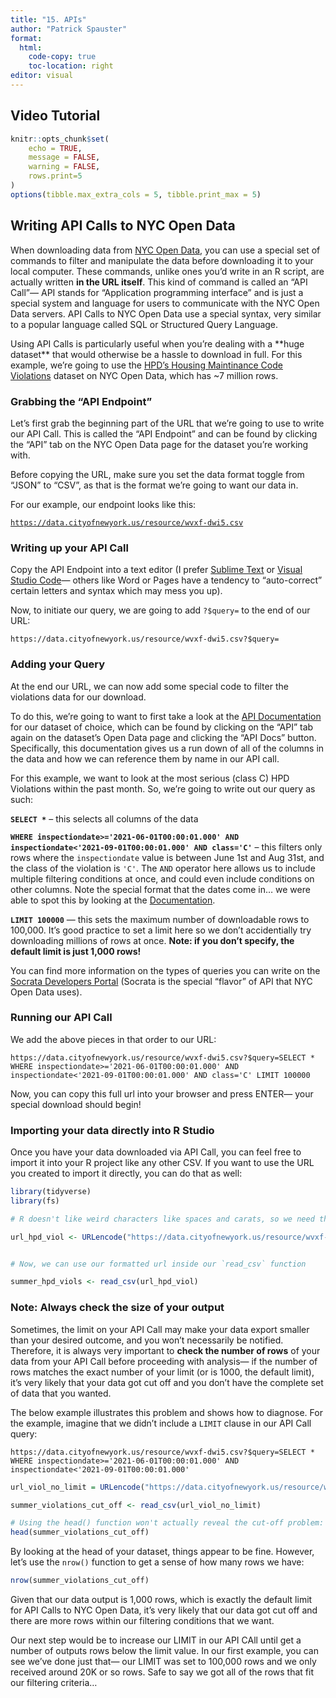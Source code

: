 ```yaml
---
title: "15. APIs"
author: "Patrick Spauster"
format:
  html:
    code-copy: true
    toc-location: right
editor: visual
---
```


## Video Tutorial

```{=html}
```
```r
knitr::opts_chunk$set(
	echo = TRUE,
	message = FALSE,
	warning = FALSE,
	rows.print=5
)
options(tibble.max_extra_cols = 5, tibble.print_max = 5)
```

## Writing API Calls to NYC Open Data

When downloading data from [NYC Open Data](https://opendata.cityofnewyork.us/), you can use a special set of commands to filter and manipulate the data before downloading it to your local computer. These commands, unlike ones you'd write in an R script, are actually written **in the URL itself**. This kind of command is called an "API Call"--- API stands for "Application programming interface" and is just a special system and language for users to communicate with the NYC Open Data servers. API Calls to NYC Open Data use a special syntax, very similar to a popular language called SQL or Structured Query Language.

Using API Calls is particularly useful when you're dealing with a \*\*huge dataset\*\* that would otherwise be a hassle to download in full. For this example, we're going to use the [HPD's Housing Maintinance Code Violations](https://data.cityofnewyork.us/Housing-Development/Housing-Maintenance-Code-Violations/wvxf-dwi5) dataset on NYC Open Data, which has \~7 million rows.

### Grabbing the "API Endpoint"

Let's first grab the beginning part of the URL that we're going to use to write our API Call. This is called the "API Endpoint" and can be found by clicking the "API" tab on the NYC Open Data page for the dataset you're working with.

Before copying the URL, make sure you set the data format toggle from "JSON" to "CSV", as that is the format we're going to want our data in.

For our example, our endpoint looks like this:

[`https://data.cityofnewyork.us/resource/wvxf-dwi5.csv`](https://data.cityofnewyork.us/resource/wvxf-dwi5.csv)

### Writing up your API Call

Copy the API Endpoint into a text editor (I prefer [Sublime Text](https://www.sublimetext.com/) or [Visual Studio Code](https://code.visualstudio.com/)--- others like Word or Pages have a tendency to "auto-correct" certain letters and syntax which may mess you up).

Now, to initiate our query, we are going to add `?$query=` to the end of our URL:

```         
https://data.cityofnewyork.us/resource/wvxf-dwi5.csv?$query=
```

### Adding your Query

At the end our URL, we can now add some special code to filter the violations data for our download.

To do this, we're going to want to first take a look at the [API Documentation](https://dev.socrata.com/foundry/data.cityofnewyork.us/wvxf-dwi5) for our dataset of choice, which can be found by clicking on the "API" tab again on the dataset's Open Data page and clicking the "API Docs" button. Specifically, this documentation gives us a run down of all of the columns in the data and how we can reference them by name in our API call.

For this example, we want to look at the most serious (class C) HPD Violations within the past month. So, we're going to write out our query as such:

**`SELECT *`** -- this selects all columns of the data

**`WHERE inspectiondate>='2021-06-01T00:00:01.000' AND inspectiondate<'2021-09-01T00:00:01.000' AND class='C'`** -- this filters only rows where the `inspectiondate` value is between June 1st and Aug 31st, and the class of the violation is `'C'`. The `AND` operator here allows us to include multiple filtering conditions at once, and could even include conditions on other columns. Note the special format that the dates come in... we were able to spot this by looking at the [Documentation](https://dev.socrata.com/foundry/data.cityofnewyork.us/wvxf-dwi5).

**`LIMIT 100000`** --- this sets the maximum number of downloadable rows to 100,000. It's good practice to set a limit here so we don't accidentially try downloading millions of rows at once. **Note: if you don't specify, the default limit is just 1,000 rows!**

You can find more information on the types of queries you can write on the [Socrata Developers Portal](https://dev.socrata.com/docs/queries/query.html) (Socrata is the special "flavor" of API that NYC Open Data uses).

### Running our API Call

We add the above pieces in that order to our URL:

`https://data.cityofnewyork.us/resource/wvxf-dwi5.csv?$query=SELECT * WHERE inspectiondate>='2021-06-01T00:00:01.000' AND inspectiondate<'2021-09-01T00:00:01.000' AND class='C' LIMIT 100000`

Now, you can copy this full url into your browser and press ENTER--- your special download should begin!

### Importing your data directly into R Studio

Once you have your data downloaded via API Call, you can feel free to import it into your R project like any other CSV. If you want to use the URL you created to import it directly, you can do that as well:

```r
library(tidyverse)
library(fs)

# R doesn't like weird characters like spaces and carats, so we need the `URLencode` function here to encode those symbols properly

url_hpd_viol <- URLencode("https://data.cityofnewyork.us/resource/wvxf-dwi5.csv?$query=SELECT * WHERE inspectiondate>='2021-06-01T00:00:01.000' AND inspectiondate<'2021-09-01T00:00:01.000' AND class='C' LIMIT 100000")


# Now, we can use our formatted url inside our `read_csv` function

summer_hpd_viols <- read_csv(url_hpd_viol)

```

### Note: Always check the size of your output

Sometimes, the limit on your API Call may make your data export smaller than your desired outcome, and you won't necessarily be notified. Therefore, it is always very important to **check the number of rows** of your data from your API Call before proceeding with analysis--- if the number of rows matches the exact number of your limit (or is 1000, the default limit), it's very likely that your data got cut off and you don't have the complete set of data that you wanted.

The below example illustrates this problem and shows how to diagnose. For the example, imagine that we didn't include a `LIMIT` clause in our API Call query:

`https://data.cityofnewyork.us/resource/wvxf-dwi5.csv?$query=SELECT * WHERE inspectiondate>='2021-06-01T00:00:01.000' AND inspectiondate<'2021-09-01T00:00:01.000'`

```r
url_viol_no_limit = URLencode("https://data.cityofnewyork.us/resource/wvxf-dwi5.csv?$query=SELECT * WHERE inspectiondate>='2021-06-01T00:00:01.000' AND inspectiondate<'2021-09-01T00:00:01.000'")

summer_violations_cut_off <- read_csv(url_viol_no_limit)

# Using the head() function won't actually reveal the cut-off problem:
head(summer_violations_cut_off)

```

By looking at the head of your dataset, things appear to be fine. However, let's use the `nrow()` function to get a sense of how many rows we have:

```r
nrow(summer_violations_cut_off)
```

Given that our data output is 1,000 rows, which is exactly the default limit for API Calls to NYC Open Data, it's very likely that our data got cut off and there are more rows within our filtering conditions that we want.

Our next step would be to increase our LIMIT in our API CAll until get a number of outputs rows below the limit value. In our first example, you can see we've done just that--- our LIMIT was set to 100,000 rows and we only received around 20K or so rows. Safe to say we got all of the rows that fit our filtering criteria...
